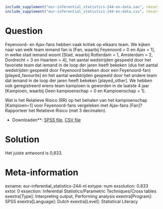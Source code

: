 ```r
include_supplement("eur-inferential_statistics-244-en-data.sav", recursive = TRUE)
include_supplement("eur-inferential_statistics-244-en-data.csv", recursive = TRUE)
```
Question
========
Feyenoord- en Ajax-fans hebben vaak kritiek op elkaars team. We kijken naar van welk team iemand fan is [Fan, waarbij Feyenoord = 0 en Ajax = 1], in welke stad iemand woont [Stad, waarbij Rotterdam = 1, Amsterdam = 2, Dordrecht = 3 en Haarlem = 4], het aantal wedstrijden gespeeld door het favoriete team dat iemand in de loop der jaren heeft bekeken (dus het aantal wedstrijden gespeeld door Feyenoord bekeken door een Feyenoord-fan) [played_favourite] en het aantal wedstrijden gespeeld door het andere team dat iemand in de loop der jaren heeft bekeken [played_other]. We hebben ook geregistreerd wiens team kampioen is geworden in de laatste 4 jaar [Kampioen, waarbij Geen kampioenschap = 0 en Kampioenschap = 1].

Wat is het Relatieve Risico (RR) op het behalen van het kampioenschap [Kampioen=1] voor Feyenoord-fans vergeleken met Ajax-fans [Fan]? Rapporteer het Relatieve Risico (met 3 decimalen).

* Downloaden**: [SPSS file](inferential_statistics-244-en-data.sav), [CSV file](inferential_statistics-244-en-data.csv)


Solution
========
Het juiste antwoord is 0,833.

Meta-information
================
exname: eur-inferential_statistics-244-nl
extype: num
exsolution: 0.833
extol: 0
exsection: Inferential Statistics/Parametric Techniques/Cross tables
exextra[Type]: Interpreting output, Performing analysis
exextra[Program]: SPSS
exextra[Language]: Dutch
exextra[Level]: Statistical Literacy
